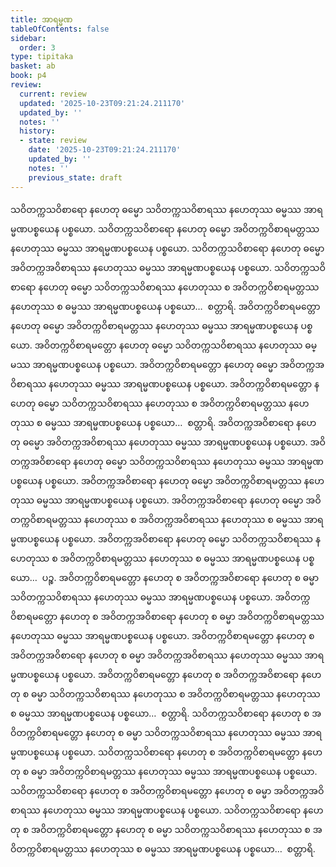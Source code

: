 ```yaml
---
title: အာရမ္မဏ
tableOfContents: false
sidebar:
  order: 3
type: tipitaka
basket: ab
book: p4
review:
  current: review
  updated: '2025-10-23T09:21:24.211170'
  updated_by: ''
  notes: ''
  history:
  - state: review
    date: '2025-10-23T09:21:24.211170'
    updated_by: ''
    notes: ''
    previous_state: draft
---
```



<ReviewStatus review={frontmatter.review} showDetails={true} />

<HypothesisAnnotation frontmatter={frontmatter} />

<DynamicBreadcrumb />

<Division number="94" book="p4" e="ch" v="39" p="497">

<Paragraph number="327" book="p4">
သဝိတက္ကသဝိစာရော နဟေတု ဓမ္မော သဝိတက္ကသဝိစာရဿ နဟေတုဿ ဓမ္မဿ အာရမ္မဏပစ္စယေန ပစ္စယော. သဝိတက္ကသဝိစာရော နဟေတု ဓမ္မော အဝိတက္ကဝိစာရမတ္တဿ နဟေတုဿ ဓမ္မဿ အာရမ္မဏပစ္စယေန ပစ္စယော. သဝိတက္ကသဝိစာရော နဟေတု ဓမ္မော အဝိတက္ကအဝိစာရဿ နဟေတုဿ ဓမ္မဿ အာရမ္မဏပစ္စယေန ပစ္စယော. သဝိတက္ကသဝိစာရော နဟေတု ဓမ္မော သဝိတက္ကသဝိစာရဿ နဟေတုဿ စ အဝိတက္ကဝိစာရမတ္တဿ နဟေတုဿ စ ဓမ္မဿ အာရမ္မဏပစ္စယေန ပစ္စယော…  စတ္တာရိ.
</Paragraph>

</Division>
<Division number="95" book="p4" e="ch" v="39" p="498">

<Paragraph number="328" book="p4">
အဝိတက္ကဝိစာရမတ္တော နဟေတု ဓမ္မော အဝိတက္ကဝိစာရမတ္တဿ နဟေတုဿ ဓမ္မဿ အာရမ္မဏပစ္စယေန ပစ္စယော. အဝိတက္ကဝိစာရမတ္တော နဟေတု ဓမ္မော သဝိတက္ကသဝိစာရဿ နဟေတုဿ ဓမ္မဿ အာရမ္မဏပစ္စယေန ပစ္စယော. အဝိတက္ကဝိစာရမတ္တော နဟေတု ဓမ္မော အဝိတက္ကအဝိစာရဿ နဟေတုဿ ဓမ္မဿ အာရမ္မဏပစ္စယေန ပစ္စယော. အဝိတက္ကဝိစာရမတ္တော နဟေတု ဓမ္မော သဝိတက္ကသဝိစာရဿ နဟေတုဿ စ အဝိတက္ကဝိစာရမတ္တဿ နဟေတုဿ စ ဓမ္မဿ အာရမ္မဏပစ္စယေန ပစ္စယော…  စတ္တာရိ.
</Paragraph>

</Division>
<Division number="96" book="p4" e="ch" v="39" p="498">

<Paragraph number="329" book="p4">
အဝိတက္ကအဝိစာရော နဟေတု ဓမ္မော အဝိတက္ကအဝိစာရဿ နဟေတုဿ ဓမ္မဿ အာရမ္မဏပစ္စယေန ပစ္စယော. အဝိတက္ကအဝိစာရော နဟေတု ဓမ္မော သဝိတက္ကသဝိစာရဿ နဟေတုဿ ဓမ္မဿ အာရမ္မဏပစ္စယေန ပစ္စယော. အဝိတက္ကအဝိစာရော နဟေတု ဓမ္မော အဝိတက္ကဝိစာရမတ္တဿ နဟေတုဿ ဓမ္မဿ အာရမ္မဏပစ္စယေန ပစ္စယော. အဝိတက္ကအဝိစာရော နဟေတု ဓမ္မော အဝိတက္ကဝိစာရမတ္တဿ နဟေတုဿ စ အဝိတက္ကအဝိစာရဿ နဟေတုဿ စ ဓမ္မဿ အာရမ္မဏပစ္စယေန ပစ္စယော. အဝိတက္ကအဝိစာရော နဟေတု ဓမ္မော သဝိတက္ကသဝိစာရဿ နဟေတုဿ စ အဝိတက္ကဝိစာရမတ္တဿ နဟေတုဿ စ ဓမ္မဿ အာရမ္မဏပစ္စယေန ပစ္စယော…  ပဉ္စ.
</Paragraph>

</Division>
<Division number="97" book="p4" e="ch" v="39" p="498">

<Paragraph number="330" book="p4">
အဝိတက္ကဝိစာရမတ္တော နဟေတု စ အဝိတက္ကအဝိစာရော နဟေတု စ ဓမ္မာ သဝိတက္ကသဝိစာရဿ နဟေတုဿ ဓမ္မဿ အာရမ္မဏပစ္စယေန ပစ္စယော. အဝိတက္ကဝိစာရမတ္တော နဟေတု စ အဝိတက္ကအဝိစာရော နဟေတု စ ဓမ္မာ အဝိတက္ကဝိစာရမတ္တဿ နဟေတုဿ ဓမ္မဿ အာရမ္မဏပစ္စယေန ပစ္စယော. အဝိတက္ကဝိစာရမတ္တော နဟေတု စ အဝိတက္ကအဝိစာရော နဟေတု စ ဓမ္မာ အဝိတက္ကအဝိစာရဿ နဟေတုဿ ဓမ္မဿ အာရမ္မဏပစ္စယေန ပစ္စယော. အဝိတက္ကဝိစာရမတ္တော နဟေတု စ အဝိတက္ကအဝိစာရော နဟေတု စ ဓမ္မာ သဝိတက္ကသဝိစာရဿ နဟေတုဿ စ အဝိတက္ကဝိစာရမတ္တဿ နဟေတုဿ စ ဓမ္မဿ အာရမ္မဏပစ္စယေန ပစ္စယော…  စတ္တာရိ.
</Paragraph>

</Division>
<Division number="98" book="p4" e="ch" v="39" p="498">

<Paragraph number="331" book="p4">
သဝိတက္ကသဝိစာရော နဟေတု စ အဝိတက္ကဝိစာရမတ္တော နဟေတု စ ဓမ္မာ သဝိတက္ကသဝိစာရဿ နဟေတုဿ ဓမ္မဿ အာရမ္မဏပစ္စယေန ပစ္စယော. သဝိတက္ကသဝိစာရော နဟေတု စ အဝိတက္ကဝိစာရမတ္တော နဟေတု စ ဓမ္မာ အဝိတက္ကဝိစာရမတ္တဿ နဟေတုဿ ဓမ္မဿ အာရမ္မဏပစ္စယေန ပစ္စယော. သဝိတက္ကသဝိစာရော နဟေတု စ အဝိတက္ကဝိစာရမတ္တော နဟေတု စ ဓမ္မာ အဝိတက္ကအဝိစာရဿ နဟေတုဿ ဓမ္မဿ အာရမ္မဏပစ္စယေန ပစ္စယော. သဝိတက္ကသဝိစာရော နဟေတု စ အဝိတက္ကဝိစာရမတ္တော နဟေတု စ ဓမ္မာ သဝိတက္ကသဝိစာရဿ နဟေတုဿ စ အဝိတက္ကဝိစာရမတ္တဿ နဟေတုဿ စ ဓမ္မဿ အာရမ္မဏပစ္စယေန ပစ္စယော…  စတ္တာရိ.
</Paragraph>
</Division>